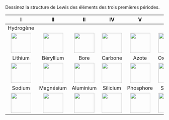 :::::: {.Exercise-container}
::: {.Exercise data-latex=""}

Dessinez la structure de Lewis des éléments des trois premières périodes.

:::

|                I                |               II                |               II                |               IV                |                V                |               VI                |               VII               |               VII               |
| :-----------------------------: | :-----------------------------: | :-----------------------------: | :-----------------------------: | :-----------------------------: | :-----------------------------: | :-----------------------------: | :-----------------------------: |
|            Hydrogène            |                                 |                                 |                                 |                                 |                                 |                                 |             Hélium              |
| ![](images/1px.png){height=4em} | ![](images/1px.png){height=4em} | ![](images/1px.png){height=4em} | ![](images/1px.png){height=4em} | ![](images/1px.png){height=4em} | ![](images/1px.png){height=4em} | ![](images/1px.png){height=4em} | ![](images/1px.png){height=4em} |
|             Lithium             |            Béryllium            |              Bore               |             Carbone             |              Azote              |             Oxygène             |              Fluor              |              Néon               |
| ![](images/1px.png){height=4em} | ![](images/1px.png){height=4em} | ![](images/1px.png){height=4em} | ![](images/1px.png){height=4em} | ![](images/1px.png){height=4em} | ![](images/1px.png){height=4em} | ![](images/1px.png){height=4em} | ![](images/1px.png){height=4em} |
|             Sodium              |            Magnésium            |            Aluminium            |            Silicium             |            Phosphore            |             Soufre              |             Chlore              |              Argon              |
| ![](images/1px.png){height=4em} | ![](images/1px.png){height=4em} | ![](images/1px.png){height=4em} | ![](images/1px.png){height=4em} | ![](images/1px.png){height=4em} | ![](images/1px.png){height=4em} | ![](images/1px.png){height=4em} | ![](images/1px.png){height=4em} |


::::::
